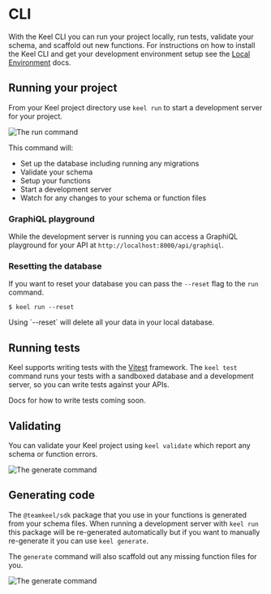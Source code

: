 # CLI

With the Keel CLI you can run your project locally, run tests, validate your schema, and scaffold out new functions. For instructions on how to install the Keel CLI and get your development environment setup see the [Local Environment](/local-environment) docs.

## Running your project

From your Keel project directory use `keel run` to start a development server for your project.

![The run command](/cli-run.png)

This command will:

* Set up the database including running any migrations
* Validate your schema
* Setup your functions
* Start a development server
* Watch for any changes to your schema or function files

### GraphiQL playground

While the development server is running you can access a GraphiQL playground for your API at `http://localhost:8000/api/graphiql`.

### Resetting the database

If you want to reset your database you can pass the `--reset` flag to the `run` command.

```
$ keel run --reset
```


<Callout type="warning" emoji="⚠️">
  Using `--reset` will delete all your data in your local database.
</Callout>

## Running tests

Keel supports writing tests with the [Vitest](https://vitest.dev/) framework. The `keel test` command runs your tests with a sandboxed database and a development server, so you can write tests against your APIs.

<Callout type="info" emoji="🙌">
  Docs for how to write tests coming soon.
</Callout>

## Validating

You can validate your Keel project using `keel validate` which report any schema or function errors.

![The generate command](/cli-validate.png)

## Generating code

The `@teamkeel/sdk` package that you use in your functions is generated from your schema files. When running a development server with `keel run` this package will be re-generated automatically but if you want to manually re-generate it you can use `keel generate`.

The `generate` command will also scaffold out any missing function files for you.

![The generate command](/cli-generate.png)
